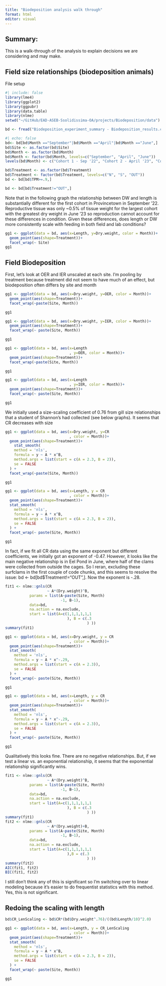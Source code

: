 ```yaml
---
title: "Biodeposition analysis walk through"
format: html
editor: visual
---
```


## Summary:

This is a walk-through of the analysis to explain decisions we are considering and may make.

## Field size relationships (biodeposition animals)

File setup

```r
#| include: false
library(lme4)
library(ggplot2)
library(ggpubr)
library(data.table)
library(nlme)
setwd("~/GitHub/EAD-ASEB-Ssolidissima-OA/projects/Biodeposition/data")

bd <- fread("Biodeposition_experiment_summary - Biodeposition_results.csv")
```

```r
#| echo: false
bd<- bd[bd$Month =="September"|bd$Month =="April"|bd$Month =="June",]
bd$Site <- as.factor(bd$Site)
bd$Month <- as.factor(bd$Month)
bd$Month <- factor(bd$Month, levels=c("September", "April", "June"))
levels(bd$Month) <- c("Cohort 1 - Sep '22", "Cohort 2 - April '23", "Cohort 2 - June '23")

bd$Treatment <- as.factor(bd$Treatment)
bd$Treatment <- factor(bd$Treatment, levels=c("N", "S", "OUT"))
bd <- bd[bd$TPM>=.9,]

bd <- bd[bd$Treatment!="OUT",]
```

Note that in the following graph the relationship between DW and length is substantially different for the first cohort in Provincetown in September '22. Reproductive tissue was only \~0.5% of tissue weight for the largest cohort with the greatest dry weight in June '23 so reproduction cannot account for these differences in condition. Given these differences, does length or DW more consistently scale with feeding in both field and lab conditions?

```r
gg1 <- ggplot(data = bd, aes(x=Length, y=Dry.weight, color = Month))+
  geom_point(aes(shape=Treatment))+
  facet_wrap(~ Site)
gg1
```

## Field Biodeposition

First, let's look at OER and IER unscaled at each site. I'm pooling by treatment because treatment did not seem to have much of an effect, but biodeposition often differs by site and month

```r
gg1 <- ggplot(data = bd, aes(x=Dry.weight, y=OER, color = Month))+
  geom_point(aes(shape=Treatment))+
  facet_wrap(~paste(Site, Month))

gg1

gg1 <- ggplot(data = bd, aes(x=Dry.weight, y=IER, color = Month))+
  geom_point(aes(shape=Treatment))+
  facet_wrap(~ paste(Site, Month))

gg1


```

```r
gg1 <- ggplot(data = bd, aes(x=Length
                             , y=OER, color = Month))+
  geom_point(aes(shape=Treatment))+
  facet_wrap(~paste(Site, Month))

gg1

gg1 <- ggplot(data = bd, aes(x=Length
                             , y=IER, color = Month))+
  geom_point(aes(shape=Treatment))+
  facet_wrap(~ paste(Site, Month))

gg1
```

We initially used a size-scaling coefficient of 0.76 from gill size relationships that a student of Shannon's had collected (see below graphs). It seems that CR decreases with size

```r

gg1 <- ggplot(data = bd, aes(x=Dry.weight, y=CR
                             , color = Month))+
  geom_point(aes(shape=Treatment))+
    stat_smooth(
    method = 'nls',
    formula = y ~ A * x^B,
    method.args = list(start = c(A = 2.3, B = 2)),
    se = FALSE
  ) +
  facet_wrap(~paste(Site, Month))

gg1

gg1 <- ggplot(data = bd, aes(x=Length, y = CR
                             , color = Month))+
  geom_point(aes(shape=Treatment))+
  stat_smooth(
    method = 'nls',
    formula = y ~ A * x^B,
    method.args = list(start = c(A = 2.3, B = 2)),
    se = FALSE
  ) +
  facet_wrap(~ paste(Site, Month))

gg1

```

In fact, if we fit all CR data using the same exponent but different coefficients, we initially got an exponent of -0.47. However, it looks like the main negative relationship is in Eel Pond in June, where half of the clams were collected from outside the cages. So I reran, excluding these surfclams in the first couple of code chunks, and this seems to resolve the issue: bd \<- bd\[bd\$Treatment!="OUT",\]. Now the exponent is -.28.

```r
fit1 <- nlme::gnls(CR
                   ~ A*(Dry.weight)^B,
           params = list(A~paste(Site, Month)
                         -1, B~1), 
           data=bd,
           na.action = na.exclude,
           start = list(A=c(1,1,1,1,1,1
                            ), B = c(.3
                                     ) ))
summary(fit1)

gg1 <- ggplot(data = bd, aes(x=Dry.weight, y = CR
                             , color = Month))+
  geom_point(aes(shape=Treatment))+
  stat_smooth(
    method = 'nls',
    formula = y ~ A * x^-.29,
    method.args = list(start = c(A = 2.3)),
    se = FALSE
  ) +
  facet_wrap(~ paste(Site, Month))

gg1

gg1 <- ggplot(data = bd, aes(x=Length, y = CR
                             , color = Month))+
  geom_point(aes(shape=Treatment))+
  stat_smooth(
    method = 'nls',
    formula = y ~ A * x^-.29,
    method.args = list(start = c(A = 2.3)),
    se = FALSE
  ) +
  facet_wrap(~ paste(Site, Month))

gg1
```

Qualitatively this looks fine. There are no negative relationships. But, if we test a linear vs. an exponential relationship, it seems that the exponential relationship significantly wins.

```r
fit1 <- nlme::gnls(CR
                   ~ A*(Dry.weight)^B,
           params = list(A~paste(Site, Month)
                         -1, B~1), 
           data=bd,
           na.action = na.exclude,
           start = list(A=c(1,1,1,1,1,1
                            ), B = c(.3
                                     ) ))
summary(fit1)
fit2 <- nlme::gnls(CR
                   ~ A*(Dry.weight)+B,
           params = list(A~paste(Site, Month)
                         -1, B~1),
           data=bd,
           na.action = na.exclude,
           start = list(A=c(1,1,1,1,1,1
                            ),B = c(.3
                                     ) ))
summary(fit2)
AIC(fit1, fit2)
BIC(fit1, fit2)
```

I still don't think any of this is significant so I'm switching over to linear modeling because it's easier to do frequentist statistics with this method. Yes, this is not significant.

## Redoing the scaling with length

```r

bd$CR_LenScaling <- bd$CR*(bd$Dry.weight^.76)/((bd$Length/10)^2.0)

gg1 <- ggplot(data = bd, aes(x=Length, y = CR_LenScaling
                             , color = Month))+
  geom_point(aes(shape=Treatment))+
  stat_smooth(
    method = 'nls',
    formula = y ~ A * x^B,
    method.args = list(start = c(A = 2.3, B = 2)),
    se = FALSE
  ) +
  facet_wrap(~ paste(Site, Month))

gg1
```
